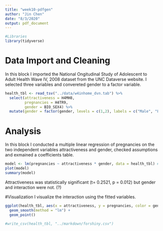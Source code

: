 ```yaml
---
title: "week10-pdfgen"
author: "Jin Chen"
date: "8/3/2020"
output: pdf_document
---
```


```r
#Libraries
library(tidyverse)
```

# Data Import and Cleaning
In this block I imported the National Ongitudinal Study of Adolescent to Adult Health Wave IV, 2008 dataset from the UNC Dataverse website. I selected three variables and convereted gender to a factor variable.

```r
health_tbl <- read_tsv("../data/w4inhome_dvn.tab") %>% 
  select(attractiveness = H4MH8,
         pregnancies = H4TR9,
         gender = BIO_SEX4) %>% 
  mutate(gender = factor(gender, levels = c(1,2), labels = c("Male", "Female")))
```

# Analysis
In this block I conducted a multiple linear regression of pregnancies on the two independent variables attractiveness and gender, checked assumptions and exmained a coefficients table. 

```r
model <- lm(pregnancies ~ attractiveness * gender, data = health_tbl) #The specification first*second indicates the cross of first and second. This is the same as first + second + first:second.
plot(model)
summary(model)
```
Attractiveness was statistically significant (t= 0.2521, p = 0.012) but gender and interaction were not. (?)

#Visualization
I visualize the interaction using the fitted variables.

```r
ggplot(health_tbl, aes(x = attractiveness, y = pregnancies, color = gender)) +
  geom_smooth(method = "lm") +
  geom_point()

#write_csv(health_tbl, "../markdown/forshiny.csv")
```

